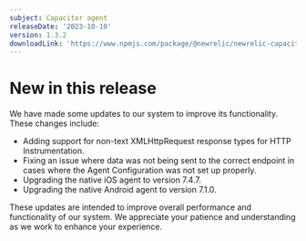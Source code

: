 ```yaml
---
subject: Capacitor agent
releaseDate: '2023-10-10'
version: 1.3.2
downloadLink: 'https://www.npmjs.com/package/@newrelic/newrelic-capacitor-plugin/v/1.3.2'
---
```


# New in this release

We have made some updates to our system to improve its functionality. These changes include:

* Adding support for non-text XMLHttpRequest response types for HTTP Instrumentation.
* Fixing an issue where data was not being sent to the correct endpoint in cases where the Agent Configuration was not set up properly.
* Upgrading the native iOS agent to version 7.4.7.
* Upgrading the native Android agent to version 7.1.0.

These updates are intended to improve overall performance and functionality of our system. We appreciate your patience and understanding as we work to enhance your experience.
